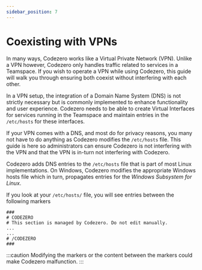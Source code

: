 ```yaml
---
sidebar_position: 7
---
```


# Coexisting with VPNs

In many ways, Codezero works like a Virtual Private Network (VPN). Unlike a VPN however, Codezero only handles traffic related to services in a Teamspace. 
If you wish to operate a VPN while using Codezero, this guide will walk you through ensuring both coexist without interfering with each other.

In a VPN setup, the integration of a Domain Name System (DNS) is not strictly necessary but is commonly implemented to enhance functionality and user experience.
Codezero needs to be able to create Virtual Interfaces for services running in the Teamspace and maintain entries in the `/etc/hosts` for these interfaces.

If your VPN comes with a DNS, and most do for privacy reasons, you many not have to do anything as Codezero modifies the `/etc/hosts` file.
This guide is here so administrators can ensure Codezero is not interfering with the VPN and that the VPN is in-turn not interfering with Codezero.

Codezero adds DNS entries to the `/etc/hosts` file that is part of most Linux implementations. On Windows, Codezero modifies the appropriate Windows hosts file which in turn, propagates entries for the _Windows Subsystem for Linux_.

If you look at your `/etc/hosts/` file, you will see entries between the following markers

```
###
# CODEZERO
# This section is managed by Codezero. Do not edit manually.
...
...
# /CODEZERO
###
```

:::caution
Modifying the markers or the content between the markers could make Codezero malfunction.
:::
